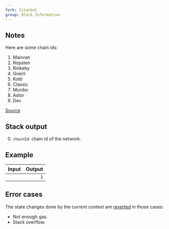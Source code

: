 ```yaml
---
fork: Istanbul
group: Block Information
---
```


## Notes

Here are some chain ids:
1. Mainnet
3. Ropsten
4. Rinkeby
5. Goerli
6. Kotti
61. Classic
63. Mordor
212. Astor
2018. Dev

[Source](https://besu.hyperledger.org/en/stable/Concepts/NetworkID-And-ChainID/)

## Stack output

0. `chainId`: chain id of the network.

## Example

| Input | Output |
|------:|-------:|
|  | `1` |

## Error cases

The state changes done by the current context are [reverted](#FD) in those cases:
- Not enough gas.
- Stack overflow.
